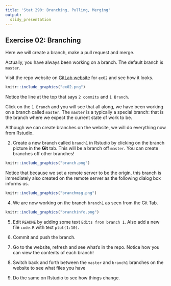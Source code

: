 ```yaml
---
title: 'Stat 290: Branching, Pulling, Merging'
output:
  slidy_presentation
---
```


## Exercise 02: Branching

Here we will create a branch, make a pull request and merge.

Actually, you have always been working on a branch. The default branch
is `master`. 

Visit the repo website on [GitLab
   website](https://gitlab.stanford.edu) for `ex02`  and see how it looks.

```r
knitr::include_graphics("ex02.png")
```

Notice the line at the top that says `2 commits` and `1 Branch`.

Click on the `1 Branch` and you will see that all along, we have been
working on a branch called `master`. The `master` is a typically a
special branch: that is the branch where we expect the current state
of work to be.

Although we can create branches on the website, we will do everything
now from Rstudio.

2. Create a new branch called `branch1` in Rstudio by clicking on the
   branch picture in the __Git__ tab.  This will be a branch off
   `master`.  You can create branches off other branches!

```r
knitr::include_graphics("branch.png")
```

Notice that because we set a remote server to be the origin, this
branch is immediately also created on the remote server as the
following dialog box informs us.

```r
knitr::include_graphics("branchmsg.png")
```

4. We are now working on the branch `branch1` as seen from the Git
   Tab.
```r
knitr::include_graphics("branchinfo.png")
```
5. Edit `README` by adding some text `Edits from branch 1`. Also add a
   new file `code.R` with text `plot(1:10)`.
   
6. Commit and push the branch.

7. Go to the website, refresh and see what's in the repo. Notice how
   you can view the contents of each branch!
   
8. Switch back and forth between the `master` and `branch1` branches
   on the website to see what files you have

9. Do the same on Rstudio to see how things change. 


